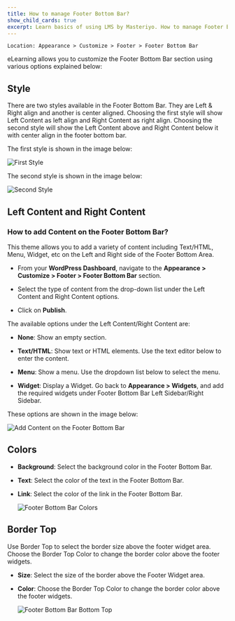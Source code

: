 ---
title: How to manage Footer Bottom Bar?
show_child_cards: true
excerpt: Learn basics of using LMS by Masteriyo. How to manage Footer Bottom Bar
---

    Location: Appearance > Customize > Footer > Footer Bottom Bar

eLearning allows you to customize the Footer Bottom Bar section using various options explained below:

## Style

There are two styles available in the Footer Bottom Bar. They are Left & Right align and another is center aligned. Choosing the first style will show Left Content as left align and Right Content as right align. Choosing the second style will show the Left Content above and Right Content below it with center align in the footer bottom bar.

The first style is shown in the image below:

![First Style](https://user-images.githubusercontent.com/109593521/183591876-bcbca4a1-efff-471b-a5bb-b85239e252c9.png)

The second style is shown in the image below:

![Second Style](https://user-images.githubusercontent.com/109593521/183592131-f00b50c7-106f-48f9-9548-0dd682faec1c.png)

## Left Content and Right Content

### How to add Content on the Footer Bottom Bar?

This theme allows you to add a variety of content including Text/HTML, Menu, Widget, etc on the Left and Right side of the Footer Bottom Area.

- From your **WordPress Dashboard**, navigate to the **Appearance > Customize > Footer > Footer Bottom Bar** section.

- Select the type of content from the drop-down list under the Left Content and Right Content options.

- Click on **Publish**.

The available options under the Left Content/Right Content are:

- **None**: Show an empty section.

- **Text/HTML**: Show text or HTML elements. Use the text editor below to enter the content.

- **Menu**: Show a menu. Use the dropdown list below to select the menu.

- **Widget**: Display a Widget. Go back to **Appearance > Widgets**, and add the required widgets under Footer Bottom Bar Left Sidebar/Right Sidebar.

These options are shown in the image below:

![Add Content on the Footer Bottom Bar](https://user-images.githubusercontent.com/109593521/183593541-b088e433-6868-4dce-af1d-49fbc6321a7b.png)

## Colors

- **Background**: Select the background color in the Footer Bottom Bar.

- **Text**: Select the color of the text in the Footer Bottom Bar.

- **Link**: Select the color of the link in the Footer Bottom Bar.

    ![Footer Bottom Bar Colors](https://user-images.githubusercontent.com/109593521/184935374-d2eb162f-9610-41db-8683-8aa0cac08b46.gif)


## Border Top

Use Border Top to select the border size above the footer widget area. Choose the Border Top Color to change the border color above the footer widgets.
 
 - **Size**: Select the size of the border above the Footer Widget area.
 
 - **Color**: Choose the Border Top Color to change the border color above the footer widgets.

    ![Footer Bottom Bar Bottom Top ](https://user-images.githubusercontent.com/109593521/184935710-58362b87-9822-4a33-ab9c-7e3c1b9cecbf.gif)


